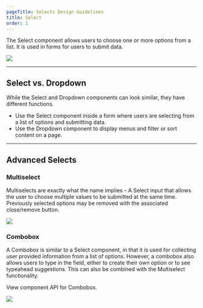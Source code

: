```yaml
---
pageTitle: Selects Design Guidelines
title: Select
order: 1
---
```



<PageContent componentName="select" type="design">

<LeadParagraph>
  The Select component allows users to choose one or more options from a list.
  It is used in forms for users to submit data.
</LeadParagraph>

![ ](../../images/inputs/selects-intro-image.png)

---

## Select vs. Dropdown

While the Select and Dropdown components can look similar, they have different functions.

- Use the Select component inside a form where users are selecting from a list of options and submitting data.
- Use the Dropdown component to display menus and filter or sort content on a page.

---

## Advanced Selects

### Multiselect

Multiselects are exactly what the name implies – A Select input that allows the user to choose multiple values to be submitted at the same time. Previously selected options may be removed with the associated close/remove button.

![ ](../../images/inputs/multi-select-example.png)

### Combobox

A Combobox is similar to a Select component, in that it is used for collecting user provided information from a list of options. However, a combobox also allows users to type in the field, either to create their own option or to see typeahead suggestions. This can also be combined with the Multiselect functionality.

View <Link to="/api/combobox/">component API</Link> for Combobox.

![ ](../../images/inputs/combobox-example.png)

</PageContent>
